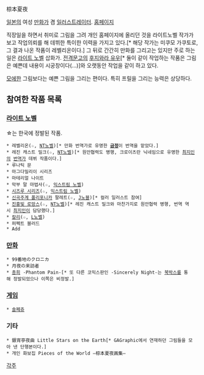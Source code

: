 椋本夏夜

[[일본]]의 여성 [[만화가]] 겸 [[일러스트레이터]]. [http://home.att.ne.jp/yellow/kuramoto/ 홈페이지]

직장일을 하면서 취미로 그림을 그려 개인 홈페이지에 올리던 것을 라이트노벨 작가가 보고 작업의뢰를 해 데뷔한 특이한 이력을 가지고 있다.[* 해당 작가는 미쿠모 가쿠토로, 그 결과 나온 작품이 레벨리온이다.] 그 뒤로 간간히 만화를 그리고는 있지만 주로 하는 일은 [[라이트 노벨]] 삽화가. [[전격문고]]의 [[후지와라 유우]][* 둘이 같이 작업하는 작품은 그림은 예쁜데 내용이 시궁창이다(...)]와 오랫동안 작업을 같이 하고 있다.

[[모에]]한 그림보다는 예쁜 그림을 그리는 편이다. 특히 프릴을 그리는 능력은 상당하다.

== 참여한 작품 목록 ==
=== [[라이트 노벨]] ===

☆는 한국에 정발된 작품.

 * 레벨리온(☆, [[NT노벨]])[* 만화 번역가로 유명한 '''[[금정]]'''이 번역을 맡았다.]
 * 레진 캐스트 밀크(☆, [[NT노벨]])[* 원안협력도 병행, 크로이츠란 닉네임으로 유명한 [[최지인]]의 [[번역가]] 데뷔 작품이다.]
 * 루나틱 문
 * 마그다밀리이 시리즈
 * 마테리얼 나이트
 * 막부 말 마법사(☆, [[익스트림 노벨]])
 * [[시즈루 시리즈]](☆, [[익스트림 노벨]])
 * [[신곡주계 폴리포니카]] 팔레트(☆, [[J노블]])[* 컬러 일러스트 참여]
 * [[진홍빛 로망스]](☆, [[NT노벨]])[* 레진 캐스트 밀크와 마찬가지로 원안협력 병행, 번역 역시 [[최지인]]이 담당했다.]
 * [[칼리]](☆, [[L노벨]])
 * 퍼펙트 블러드
 * Add

=== [[만화]] ===
 * 99番地のクロニカ 
 * 月夜の来訪者
 * [[총희]] -Phantom Pain-[* 또 다른 코믹스판인 -Sincerely Night-는 [[북박스]]를 통해 정발되었으나 이쪽은 비정발.]

=== [[게임]] ===
 * [[솔페쥬]]

=== 기타 ===
 * 銀宵亭夜曲 Little Stars on the Earth[* GAGraphic에서 연재하던 그림들을 모아 낸 단행본이다.]
 * 개인 화보집 Pieces of the World ―椋本夏夜画集―

[[각주]]
